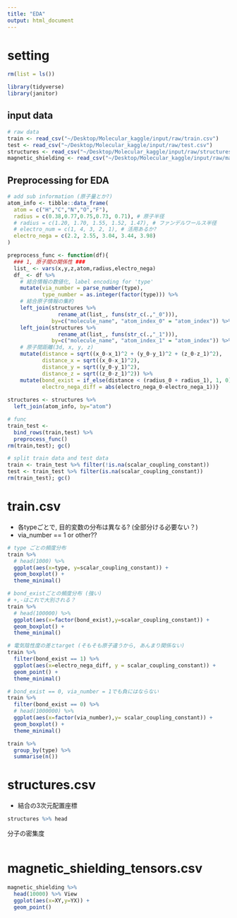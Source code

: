 ```yaml
---
title: "EDA"
output: html_document
---
```

# setting 

```r
rm(list = ls())
```

```r
library(tidyverse)
library(janitor)
```

## input data

```r
# raw data
train <- read_csv("~/Desktop/Molecular_kaggle/input/raw/train.csv")
test <- read_csv("~/Desktop/Molecular_kaggle/input/raw/test.csv")
structures <- read_csv("~/Desktop/Molecular_kaggle/input/raw/structures.csv")
magnetic_shielding <- read_csv("~/Desktop/Molecular_kaggle/input/raw/magnetic_shielding_tensors.csv")

```

## Preprocessing for EDA

```r
# add sub information (原子量とか?)
atom_info <- tibble::data_frame(
  atom = c("H","C","N","O","F"),
  radius = c(0.38,0.77,0.75,0.73, 0.71), # 原子半径
  # radius = c(1.20, 1.70, 1.55, 1.52, 1.47), # ファンデルワールス半径
  # electro_num = c(1, 4, 3, 2, 1), # 活用あるか?
  electro_nega = c(2.2, 2.55, 3.04, 3.44, 3.98)
)

preprocess_func <- function(df){
  ### 1, 原子間の関係性 ###
  list_ <- vars(x,y,z,atom,radius,electro_nega)
  df_ <- df %>% 
    # 結合情報の数値化, label encoding for 'type'
    mutate(via_number = parse_number(type),
           type_number = as.integer(factor(type))) %>% 
    # 結合原子情報の集約
    left_join(structures %>% 
                rename_at(list_, funs(str_c(.,"_0"))), 
              by=c("molecule_name", "atom_index_0" = "atom_index")) %>%
    left_join(structures %>% 
                rename_at(list_, funs(str_c(.,"_1"))), 
              by=c("molecule_name", "atom_index_1" = "atom_index")) %>%
    # 原子間距離(3d, x, y, z)
    mutate(distance = sqrt((x_0-x_1)^2 + (y_0-y_1)^2 + (z_0-z_1)^2),
           distance_x = sqrt((x_0-x_1)^2),
           distance_y = sqrt((y_0-y_1)^2),
           distance_z = sqrt((z_0-z_1)^2)) %>%
    mutate(bond_exist = if_else(distance < (radius_0 + radius_1), 1, 0), # 結合が存在する?
           electro_nega_diff = abs(electro_nega_0-electro_nega_1))}
  
structures <- structures %>% 
  left_join(atom_info, by="atom")

# func
train_test <- 
  bind_rows(train,test) %>% 
  preprocess_func() 
rm(train,test); gc()

# split train data and test data 
train <- train_test %>% filter(!is.na(scalar_coupling_constant))
test <- train_test %>% filter(is.na(scalar_coupling_constant))
rm(train_test); gc()
```

# train.csv

- 各typeごとで, 目的変数の分布は異なる? (全部分ける必要ない？)
- via_number == 1 or other??

```r
# type ごとの頻度分布
train %>% 
  # head(1000) %>% 
  ggplot(aes(x=type, y=scalar_coupling_constant)) +
  geom_boxplot() +
  theme_minimal()

# bond_existごとの頻度分布 (強い)
# +,-はこれで大別される？
train %>% 
  # head(100000) %>% 
  ggplot(aes(x=factor(bond_exist),y=scalar_coupling_constant)) +
  geom_boxplot() +
  theme_minimal()

# 電気陰性度の差とtarget (そもそも原子違うから, あんまり関係ない)
train %>% 
  filter(bond_exist == 1) %>% 
  ggplot(aes(x=electro_nega_diff, y = scalar_coupling_constant)) +
  geom_point() +
  theme_minimal()

# bond_exist == 0, via_number = 1でも負にはならない
train %>% 
  filter(bond_exist == 0) %>%
  # head(1000000) %>% 
  ggplot(aes(x=factor(via_number),y= scalar_coupling_constant)) +
  geom_boxplot() +
  theme_minimal()

train %>% 
  group_by(type) %>% 
  summarise(n())
```


# structures.csv 

- 結合の3次元配置座標

```r
structures %>% head
```

分子の密集度

```r

```


# magnetic_shielding_tensors.csv

```r
magnetic_shielding %>% 
  head(10000) %>% View
  ggplot(aes(x=XY,y=YX)) +
  geom_point()
```

